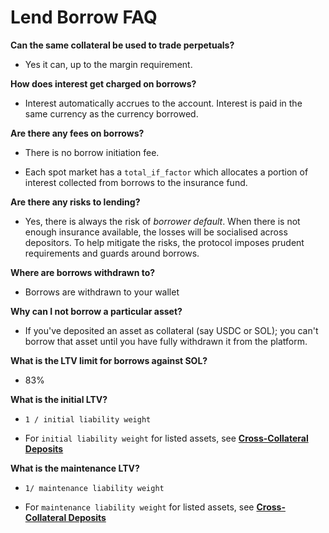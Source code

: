 # Lend Borrow FAQ

**Can the same collateral be used to trade perpetuals?**

*   Yes it can, up to the margin requirement.

**How does interest get charged on borrows?**

*   Interest automatically accrues to the account. Interest is paid in the same currency as the currency borrowed.

**Are there any fees on borrows?**

*   There is no borrow initiation fee.

*   Each spot market has a `total_if_factor` which allocates a portion of interest collected from borrows to the insurance fund.

**Are there any risks to lending?**

*   Yes, there is always the risk of *borrower default*. When there is not enough insurance available, the losses will be socialised across depositors. To help mitigate the risks, the protocol imposes prudent requirements and guards around borrows.

**Where are borrows withdrawn to?**

*   Borrows are withdrawn to your wallet

**Why can I not borrow a particular asset?**

*   If you've deposited an asset as collateral (say USDC or SOL); you can't borrow that asset until you have fully withdrawn it from the platform.  

**What is the LTV limit for borrows against SOL?**

*   83%  

**What is the initial LTV?**

*   `1 / initial liability weight`

*   For `initial liability weight` for listed assets, see [**Cross-Collateral Deposits**](/getting-started/cross-collateral-deposits)

**What is the maintenance LTV?**

*   `1/ maintenance liability weight`

*   For `maintenance liability weight` for listed assets, see [**Cross-Collateral Deposits**](/getting-started/cross-collateral-deposits)

